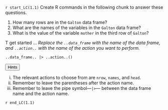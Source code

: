 `r start_LC(1.1)`
Create R commands in the following chunk to answer these questions.

1. How many rows are in the `Galton` data frame?
2. What are the names of the variables in the `Galton` data frame?
3. What is the value of the variable `mother` in the third row of `Galton`?

T get started ... *Replace the `..data_frame` with the name of the data frame, and `..action..` with the name of the action you want to perform.*

```webr-r
..data_frame.. |> ..action..()

```

<button class="btn btn-light" data-bs-toggle="collapse" data-bs-target="#LC01-01">Hints</button>
::: {.collapse id="LC01-01" .card .card-body}
i. The relevant actions to choose from are `nrow`, `names`, and `head`. 
#. Remember to leave the parentheses after the action name.
#. Remember to leave the pipe symbol---`|>`--- between the data frame name and the action name.
:::


`r end_LC(1.1)`
